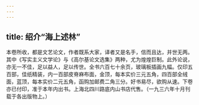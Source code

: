 ```yaml
---
---
---
```

title: 绍介“海上述林”
---



本卷所收，都是文艺论文，作者既系大家，译者又是名手，信而且达，并世无两。其中《写实主义文学论》与《高尔基论文选集》两种，尤为煌煌巨制。此外论说，亦无一不佳，足以益人，足以传世。全书六百七十余页，玻璃板插画九幅。仅印五百部，佳纸精装，内一百部皮脊麻布面，金顶，每本实价三元五角，四百部全绒面，蓝顶，每本实价二元五角，函购加邮费二角三分。好书易尽，欲购从速。下卷亦已付印，准于本年内出书。上海北四川路底内山书店代售。（一九三六年十月刊载于各出版物上。）